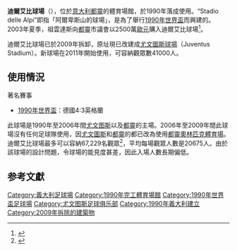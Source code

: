{{noteTA
|G1=Football
|1=zh-hans:尤文图斯;zh-hk:祖雲達斯;zh-tw:尤文圖斯;
|2=zh-hans:都灵;zh-hk:都靈;zh-tw:都靈;
|3=zh-hans:阿尔卑斯球场;zh-hk:迪爾艾比球場;zh-tw:阿爾卑斯球場;
}}

{{Infobox Stadium 
| stadium_name      = 迪爾艾比球場<br />Stadio Delle Alpi
| nickname          = 
| image             = File:Stadio delle Alpi, full house (1484465461).jpg
| location          = [[意大利|意大利]] [[都靈|都靈]]
| coordinates       = 
| broke_ground      = 1988年
| opened            = 1990年
| renovated         = 
| expanded          = 
| closed            =
| demolished        = 2009年
| owner             = 都靈市議會(1990-2002)<br>[[尤文圖斯足球俱樂部|尤文圖斯]](2002-2009)
| operator          = 
| surface           = 草地
| Constructor       = 
| construction_cost = 
| architect         = Studio Hutter
| former_names      = 
| nicknames         = 
| tenants           = [[尤文圖斯足球俱樂部|尤文圖斯]] ([[意甲|意甲]]) (1990年-2006年)<br />[[都靈足球俱樂部|都靈]] ([[意甲|意甲]]) (1990年-2006年)
| seating_capacity  = 69,000 
| dimensions        = 105m x 68m
}}
'''迪爾艾比球場'''（{{lang-it|Stadio delle Alpi}}），位於[[意大利|意大利]][[都靈|都靈]]的體育場館，於1990年落成使用。“Stadio delle Alpi”即指「阿爾卑斯山的球場」，是為了舉行[[1990年世界盃|1990年世界盃]]而興建的。2003年夏季，祖雲達斯向[[都靈|都靈]]市議會以2500萬[[歐元|歐元]]購入迪爾艾比球場<ref>{{cite web
|url = http://www.jfcm.com.my/jfcm2/modules.php?name=News&file=article&sid=5
|title = Stadium
|publisher = Juventus Fan Club Malaysia
|deadurl = yes
|archiveurl = https://web.archive.org/web/20071121085748/http://www.jfcm.com.my/jfcm2/modules.php?name=News&file=article&sid=5
|archivedate = 2007-11-21
}}</ref>。

迪爾艾比球場已於2009年拆卸，原址現已改建成[[尤文圖斯球場|尤文圖斯球場]]（Juventus Stadium）。新球場在2011年開始使用，可容納觀眾數41000人。

== 使用情況 ==
著名賽事
*[[1990年世界盃足球賽|1990年世界盃]]：德國4:3英格蘭

此球場是1990年至2006年間[[尤文图斯足球俱乐部|尤文图斯]]以及[[都靈足球俱樂部|都靈]]的主場。2006年至2009年間此球場沒有任何足球隊使用，因[[尤文圖斯足球俱樂部|尤文圖斯]]和[[都靈足球俱樂部|都靈]]的都已改為使用[[都靈奧林匹克體育場|都靈奧林匹克體育場]]。迪爾艾比球場最多可以容納67,229名觀眾<ref>{{cite web
 |url         = http://www.juventus.com/uk/fanzone/detail.aspx?lml_language_id=0&trs_id=1525000
 |title       = Stadium
 |publisher   = Juventus.com
 |deadurl     = yes
 |archiveurl  = https://web.archive.org/web/20071106085004/http://www.juventus.com/uk/fanzone/detail.aspx?lml_language_id=0&trs_id=1525000
 |archivedate = 2007-11-06
}}</ref>，平均每場觀眾人數是20675人。由於該球場的設計問題，令球場的能見度甚差，因此入場人數長期偏低。

== 参考文獻 ==
<div class="references-small">
<references />
</div>

[[Category:義大利足球場|Category:義大利足球場]]
[[Category:1990年完工體育場館|Category:1990年完工體育場館]]
[[Category:1990年世界盃足球場|Category:1990年世界盃足球場]]
[[Category:尤文图斯足球俱乐部|Category:尤文图斯足球俱乐部]]
[[Category:1990年義大利建立|Category:1990年義大利建立]]
[[Category:2009年拆除的建築物|Category:2009年拆除的建築物]]